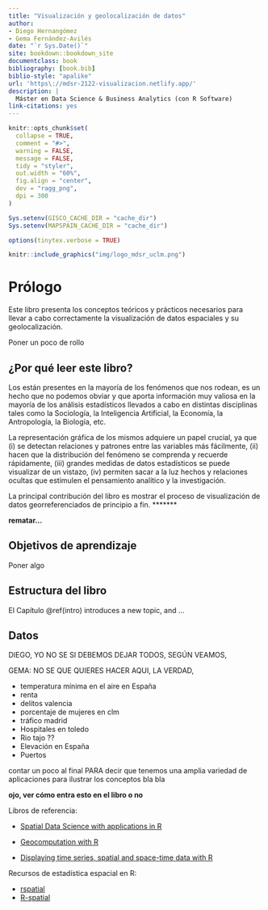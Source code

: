 ```yaml
---
title: "Visualización y geolocalización de datos"
author:
- Diego Hernangómez
- Gema Fernández-Avilés
date: "`r Sys.Date()`"
site: bookdown::bookdown_site
documentclass: book
bibliography: [book.bib]
biblio-style: "apalike"
url: 'https\://mdsr-2122-visualizacion.netlify.app/'
description: |
  Máster en Data Science & Business Analytics (con R Software)
link-citations: yes
---
```


```r
knitr::opts_chunk$set(
  collapse = TRUE,
  comment = "#>",
  warning = FALSE,
  message = FALSE,
  tidy = "styler",
  out.width = "60%",
  fig.align = "center",
  dev = "ragg_png",
  dpi = 300
)

Sys.setenv(GISCO_CACHE_DIR = "cache_dir")
Sys.setenv(MAPSPAIN_CACHE_DIR = "cache_dir")
```

```r
options(tinytex.verbose = TRUE)
```

```r
knitr::include_graphics("img/logo_mdsr_uclm.png")
```

# Prólogo {.unnumbered}

Este libro presenta los conceptos teóricos y prácticos necesarios para llevar a
cabo correctamente la visualización de datos espaciales y su geolocalización.

Poner un poco de rollo

## ¿Por qué leer este libro? {.unnumbered}

Los \index{datos geolocalizados} están presentes en la mayoría de los fenómenos
que nos rodean, es un hecho que no podemos obviar y que aporta información muy
valiosa en la mayoría de los análisis estadísticos llevados a cabo en distintas
disciplinas tales como la Sociología, la Inteligencia Artificial, la Economía,
la Antropología, la Biología, etc.

La representación gráfica de los mismos adquiere un papel crucial, ya que (i) se
detectan relaciones y patrones entre las variables más fácilmente, (ii) hacen
que la distribución del fenómeno se comprenda y recuerde rápidamente, (iii)
grandes medidas de datos estadísticos se puede visualizar de un vistazo, (iv)
permiten sacar a la luz hechos y relaciones ocultas que estimulen el pensamiento
analítico y la investigación.

La principal contribución del libro es mostrar el proceso de visualización de
datos georreferenciados de principio a fin. \*\*\*\*\*\*\*

[**rematar...**]{style:col="red"}

## Objetivos de aprendizaje {.unnumbered}

Poner algo

## Estructura del libro {.unnumbered}

El Capítulo \@ref(intro) introduces a new topic, and ...

## Datos {.unnumbered}

DIEGO, YO NO SE SI DEBEMOS DEJAR TODOS, SEGÚN VEAMOS,

GEMA: NO SE QUE QUIERES HACER AQUI, LA VERDAD,

-   temperatura mínima en el aire en España
-   renta
-   delitos valencia
-   porcentaje de mujeres en clm
-   tráfico madrid
-   Hospitales en toledo
-   Rio tajo ??
-   Elevación en España
-   Puertos

contar un poco al final PARA decir que tenemos una amplia variedad de
aplicaciones para ilustrar los conceptos bla bla

**ojo, ver cómo entra esto en el libro o no**

Libros de referencia:

-   [Spatial Data Science with applications in
    R](https://keen-swartz-3146c4.netlify.app/)

-   [Geocomputation with R](https://geocompr.robinlovelace.net/)

-   [Displaying time series, spatial and space-time data with
    R](https://oscarperpinan.github.io/bookvis/)

Recursos de estadística espacial en R:

-   [rspatial](https://rspatial.org/)
-   [R-spatial](https://r-spatial.org/projects/)
